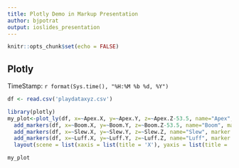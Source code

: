 ---
title: Plotly Demo in Markup Presentation
author: bjpotrat
output: ioslides_presentation
---

```{r setup, include=FALSE}
knitr::opts_chunk$set(echo = FALSE)
```

## Plotly
TimeStamp: `r format(Sys.time(), "%H:%M %b %d, %Y")`

```{r loaddata, echo=FALSE}
df <- read.csv('playdataxyz.csv')
```

```{r plotly, echo=FALSE, message=FALSE}
library(plotly)
my_plot<-plot_ly(df, x=~Apex.X, y=~Apex.Y, z=~Apex.Z-53.5, name="Apex", marker = list(size = 2, color = 'blue')) %>% add_markers() %>%
  add_markers(df, x=~Boom.X, y=~Boom.Y, z=~Boom.Z-53.5, name="Boom", marker = list(size = 2, color = 'red')) %>%
  add_markers(df, x=~Slew.X, y=~Slew.Y, z=~Slew.Z, name="Slew", marker = list(size = 2, color = 'black')) %>%
  add_markers(df, x=~Luff.X, y=~Luff.Y, z=~Luff.Z, name="Luff", marker = list(size = 2, color = 'green')) %>%
  layout(scene = list(xaxis = list(title = 'X'), yaxis = list(title = 'Y'), zaxis = list(title = 'Z')))

my_plot
```